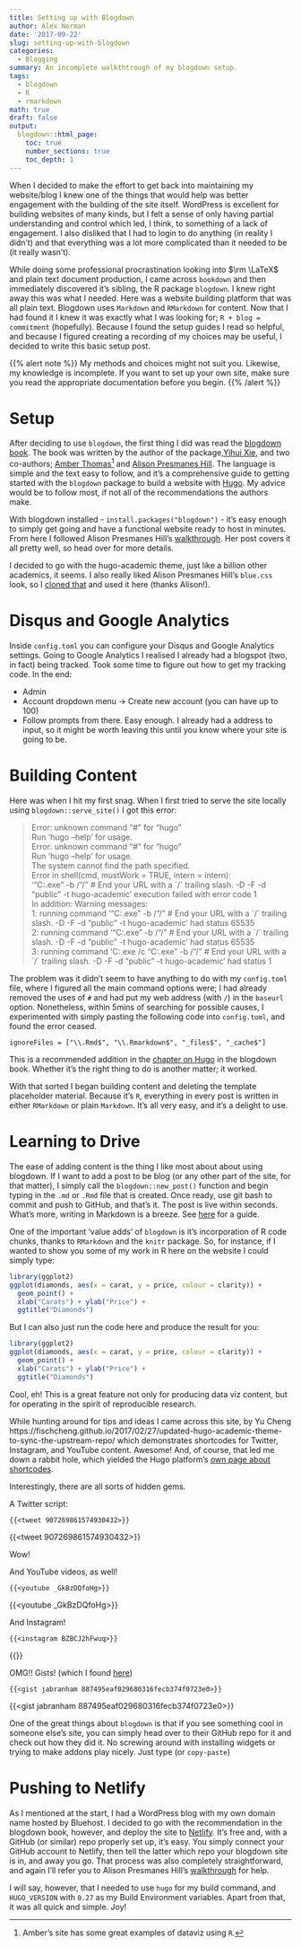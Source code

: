 ---
title: Setting up with Blogdown
author: Alex Norman
date: '2017-09-22'
slug: setting-up-with-blogdown
categories:
  - Blogging
summary: An incomplete walkthtrough of my blogdown setup.
tags:
  - blogdown
  - R
  - rmarkdown
math: true
draft: false
output:
  blogdown::html_page:
    toc: true
    number_sections: true
    toc_depth: 1
---

When I decided to make the effort to get back into maintaining my website/blog I knew one of the things that would help was better engagement with the building of the site itself. WordPress is excellent for building websites of many kinds, but I felt a sense of only having partial understanding and control which led, I think, to something of a lack of engagement. I also disliked that I had to login to do anything (in reality I didn't) and that everything was a lot more complicated than it needed to be (it really wasn't).

While doing some professional procrastination looking into $\rm \LaTeX$ and plain text document production, I came across `bookdown` and then immediately discovered it's sibling, the R package `blogdown`. I knew right away this was what I needed. Here was a website building platform that was all plain text. Blogdown uses `Markdown` and `RMarkdown` for content. Now that I had found it I knew it was exactly what I was looking for; `R + blog = commitment` (hopefully). Because I found the setup guides I read so helpful, and because I figured creating a recording of my choices may be useful, I decided to write this basic setup post.

{{% alert note %}}
My methods and choices might not suit you. Likewise, my knowledge is incomplete. If you want to set up your own site, make sure you read the appropriate documentation before you begin.
{{% /alert %}}

# Setup
After deciding to use `blogdown`, the first thing I did was read the [blogdown book](https://bookdown.org/yihui/blogdown/). The book was written by the author of the package,[Yihui Xie](https://yihui.name/), and two co-authors; [Amber Thomas](https://proquestionasker.github.io/)[^1] and [Alison Presmanes Hill](https://apreshill.rbind.io/). The language is simple and the text easy to follow, and it's a comprehensive guide to getting started with the `blogdown` package to build a website with [Hugo](https://gohugo.io/). My advice would be to follow most, if not all of the recommendations the authors make. 

With blogdown installed - `install.packages("blogdown")` - it's easy enough to simply get going and have a functional website ready to host in minutes. From here I followed Alison Presmanes Hill's [walkthrough](https://apreshill.rbind.io/post/up-and-running-with-blogdown/). Her post covers it all pretty well, so head over for more details. 

I decided to go with the hugo-academic theme, just like a billion other academics, it seems. I also really liked Alison Presmanes Hill's `blue.css` look, so I [cloned that](https://github.com/rbind/apreshill/blob/master/static/css/blue.css) and used it here (thanks Alison!). 

# Disqus and Google Analytics
Inside `config.toml` you can configure your Disqus and Google Analytics settings. Going to Google Analytics I realised I already had a blogspot (two, in fact) being tracked. Took some time to figure out how to get my tracking code. In the end:

* Admin
* Account dropdown menu -> Create new account (you can have up to 100)
* Follow prompts from there. Easy enough. I already had a address to input, so it might be worth leaving this until you know where your site is going to be. 

# Building Content
Here was when I hit my first snag. When I first tried to serve the site locally using `blogdown::serve_site()` I got this error:

>Error: unknown command "#" for "hugo"  
Run 'hugo --help' for usage.  
Error: unknown command "#" for "hugo"  
Run 'hugo --help' for usage.  
The system cannot find the path specified.  
Error in shell(cmd, mustWork = TRUE, intern = intern):  
  '"C:\Users\Aarle\AppData\Roaming\Hugo\hugo.exe" -b /"/"  # End your URL with a \`/\` trailing slash. -D -F -d "public" -t hugo-academic' execution failed with error code 1  
In addition: Warning messages:  
1: running command '"C:\Users\Aarle\AppData\Roaming\Hugo\hugo.exe" -b /"/"  # End your URL with a \`/\` trailing slash. -D -F -d "public" -t hugo-academic' had status 65535  
2: running command '"C:\Users\Aarle\AppData\Roaming\Hugo\hugo.exe" -b /"/"  # End your URL with a \`/\` trailing slash. -D -F -d "public" -t hugo-academic' had status 65535  
3: running command 'C:\WINDOWS\system32\cmd.exe /c "C:\Users\Aarle\AppData\Roaming\Hugo\hugo.exe" -b /"/"  # End your URL with a \`/\` trailing slash. -D -F -d "public" -t hugo-academic' had status 1

The problem was it didn't seem to have anything to do with my `config.toml` file, where I figured all the main command options were; I had already removed the uses of `#` and had put my web address (with `/`) in the `baseurl` option. Nonetheless, within 5mins of searching for possible causes, I experimented with simply pasting the following code into `config.toml`, and found the error ceased. 
```
ignoreFiles = ["\\.Rmd$", "\\.Rmarkdown$", "_files$", "_cache$"]
```

This is a recommended addition in the [chapter on Hugo](https://bookdown.org/yihui/blogdown/configuration.html#options) in the blogdown book. Whether it's the right thing to do is another matter; it worked.

With that sorted I began building content and deleting the template placeholder material. Because it's `R`, everything in every post is written in either `RMarkdown` or plain `Markdown`. It's all very easy, and it's a delight to use. 

# Learning to Drive
The ease of adding content is the thing I like most about about using blogdown. If I want to add a post to be blog (or any other part of the site, for that matter), I simply call the `blogdown::new_post()` function and begin typing in the `.md` or `.Rmd` file that is created. Once ready, use git bash to commit and push to GitHub, and that's it. The post is live within seconds. What's more, writing in Markdown is a breeze. See [here](https://www.rstudio.com/wp-content/uploads/2015/03/rmarkdown-reference.pdf) for a guide.

One of the important 'value adds' of `blogdown` is it's incorporation of R code chunks, thanks to `RMarkdown` and the `knitr` package. So, for instance, if I wanted to show you some of my work in R here on the website I could simply type:

```{r eval = FALSE}
library(ggplot2)
ggplot(diamonds, aes(x = carat, y = price, colour = clarity)) +
  geom_point() +
  xlab("Carats") + ylab("Price") + 
  ggtitle("Diamonds")
```

But I can also just run the code here and produce the result for you:
```{r echo = FALSE}
library(ggplot2)
ggplot(diamonds, aes(x = carat, y = price, colour = clarity)) +
  geom_point() +
  xlab("Carats") + ylab("Price") + 
  ggtitle("Diamonds")
```
Cool, eh! This is a great feature not only for producing data viz content, but for operating in the spirit of reproducible research. 

While hunting around for tips and ideas I came across this site, by Yu Cheng https://fischcheng.github.io/2017/02/27/updated-hugo-academic-theme-to-sync-the-upstream-repo/ which demonstrates shortcodes for Twitter, Instagram, and YouTube content. Awesome! And, of course, that led me down a rabbit hole, which yielded the Hugo platform's [own page about shortcodes](https://gohugo.io/content-management/shortcodes/).

Interestingly, there are all sorts of hidden gems.

A Twitter script:
```
{{<tweet 907269861574930432>}}
```
{{<tweet 907269861574930432>}}

Wow!

And YouTube videos, as well!
```
{{<youtube _GkBzDQfoHg>}}
```
{{<youtube _GkBzDQfoHg>}}


And Instagram!
```
{{<instagram BZBCJ2hFwuq>}}
```
{{<instagram BZBCJ2hFwuq>}}

OMG!! Gists! (which I found [here](https://jabranham.com/blog/2016/12/analyzing-a-bib-file/))
```
{{<gist jabranham 887495eaf029680316fecb374f0723e0>}}
```
{{<gist jabranham 887495eaf029680316fecb374f0723e0>}}

One of the great things about `blogdown` is that if you see something cool in someone else's site, you can simply head over to their GitHub repo for it and check out how they did it. No screwing around with installing widgets or trying to make addons play nicely. Just type (or `copy-paste`)

# Pushing to Netlify
As I mentioned at the start, I had a WordPress blog with my own domain name hosted by Bluehost. I decided to go with the recommendation in the blogdown book, however, and deploy the site to [Netlify](https://www.netlify.com/). It's free and, with a GitHub (or similar) repo properly set up, it's easy. You simply connect your GitHub account to Netlify, then tell the latter which repo your blogdown site is in, and away you go. That process was also completely straightforward, and again I'll refer you to Alison Presmanes Hill's [walkthrough](https://apreshill.rbind.io/post/up-and-running-with-blogdown/) for help. 

I will say, however, that I needed to use `hugo` for my build command, and `HUGO_VERSION` with `0.27` as my Build Environment variables. Apart from that, it was all quick and simple. Joy!


[^1]: 
Amber's site has some great examples of dataviz using `R`.